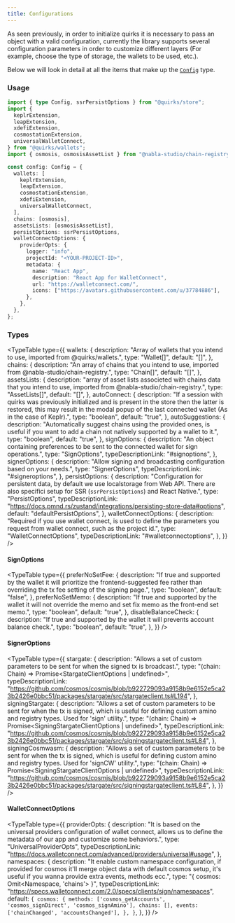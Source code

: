 ```yaml
---
title: Configurations
---
```


As seen previously, in order to initialize quirks it is necessary to pass an object with a valid configuration, currently the library supports several configuration parameters in order to customize different layers (For example, choose the type of storage, the wallets to be used, etc.).

Below we will look in detail at all the items that make up the [`Config`](https://github.com/nabla-studio/quirks/blob/main/packages/store/src/types/options.ts#L26) type.

### Usage

```ts twoslash
import { type Config, ssrPersistOptions } from "@quirks/store";
import {
  keplrExtension,
  leapExtension,
  xdefiExtension,
  cosmostationExtension,
  universalWalletConnect,
} from "@quirks/wallets";
import { osmosis, osmosisAssetList } from "@nabla-studio/chain-registry";

const config: Config = {
  wallets: [
    keplrExtension,
    leapExtension,
    cosmostationExtension,
    xdefiExtension,
    universalWalletConnect,
  ],
  chains: [osmosis],
  assetsLists: [osmosisAssetList],
  persistOptions: ssrPersistOptions,
  walletConnectOptions: {
    providerOpts: {
      logger: "info",
      projectId: "<YOUR-PROJECT-ID>",
      metadata: {
        name: "React App",
        description: "React App for WalletConnect",
        url: "https://walletconnect.com/",
        icons: ["https://avatars.githubusercontent.com/u/37784886"],
      },
    },
  },
};
```

### Types

<TypeTable
  type={{
    wallets: {
      description:
        "Array of wallets that you intend to use, imported from @quirks/wallets.",
      type: "Wallet[]",
      default: "[]",
    },
    chains: {
      description:
        "An array of chains that you intend to use, imported from @nabla-studio/chain-registry.",
      type: "Chain[]",
      default: "[]",
    },
    assetsLists: {
      description:
        "array of asset lists associeted with chains data that you intend to use, imported from @nabla-studio/chain-registry.",
      type: "AssetLists[]",
      default: "[]",
    },
    autoConnect: {
      description:
        "If a session with quirks was previously initialized and is present in the store then the latter is restored, this may result in the modal popup of the last connected wallet (As in the case of Keplr).",
      type: "boolean",
      default: "true",
    },
    autoSuggestions: {
      description:
        "Automatically suggest chains using the provided ones, is useful if you want to add a chain not natively supported by a wallet to it.",
      type: "boolean",
      default: "true",
    },
    signOptions: {
      description:
        "An object containing preferences to be sent to the connected wallet for sign operations.",
      type: "SignOptions",
      typeDescriptionLink: "#signoptions",
    },
    signerOptions: {
      description:
        "Allow signing and broadcasting configuration based on your needs.",
      type: "SignerOptions",
      typeDescriptionLink: "#signeroptions",
    },
    persistOptions: {
      description:
        "Configuration for persistent data, by default we use localstorage from Web API. There are also specifici setup for SSR (`ssrPersistOptions`) and React Native.",
      type: "PersistOptions<AppState>",
      typeDescriptionLink:
        "https://docs.pmnd.rs/zustand/integrations/persisting-store-data#options",
      default: "defaultPersistOptions",
    },
    walletConnectOptions: {
      description:
        "Required if you use wallet connect, is used to define the parameters you request from wallet connect, such as the project id.",
      type: "WalletConnectOptions",
      typeDescriptionLink: "#walletconnectoptions",
    },
  }}
/>

#### SignOptions

<TypeTable
  type={{
    preferNoSetFee: {
      description:
        "If true and supported by the wallet it will prioritize the frontend-suggested fee rather than overriding the tx fee setting of the signing page.",
      type: "boolean",
      default: "false",
    },
    preferNoSetMemo: {
      description:
        "If true and supported by the wallet it will not override the memo and set fix memo as the front-end set memo.",
      type: "boolean",
      default: "true",
    },
    disableBalanceCheck: {
      description:
        "If true and supported by the wallet it will prevents account balance check.",
      type: "boolean",
      default: "true",
    },
  }}
/>

#### SignerOptions

<TypeTable
  type={{
    stargate: {
      description:
        "Allows a set of custom parameters to be sent for when the signed tx is broadcast.",
      type: "(chain: Chain) => Promise<StargateClientOptions | undefined>",
      typeDescriptionLink:
        "https://github.com/cosmos/cosmjs/blob/b922729093a9158b9e6152e5ca23b2426e0bbc51/packages/stargate/src/stargateclient.ts#L194",
    },
    signingStargate: {
      description:
        "Allows a set of custom parameters to be sent for when the tx is signed, which is useful for defining custom amino and registry types. Used for 'sign' utility.",
      type: "(chain: Chain) => Promise<SigningStargateClientOptions | undefined>",
      typeDescriptionLink:
        "https://github.com/cosmos/cosmjs/blob/b922729093a9158b9e6152e5ca23b2426e0bbc51/packages/stargate/src/signingstargateclient.ts#L84",
    },
    signingCosmwasm: {
      description:
        "Allows a set of custom parameters to be sent for when the tx is signed, which is useful for defining custom amino and registry types. Used for 'signCW' utility.",
      type: "(chain: Chain) => Promise<SigningStargateClientOptions | undefined>",
      typeDescriptionLink:
        "https://github.com/cosmos/cosmjs/blob/b922729093a9158b9e6152e5ca23b2426e0bbc51/packages/stargate/src/signingstargateclient.ts#L84",
    },
  }}
/>

#### WalletConnectOptions

<TypeTable
  type={{
    providerOpts: {
      description:
        "It is based on the universal providers configuration of wallet connect, allows us to define the metadata of our app and customize some behaviors.",
      type: "UniversalProviderOpts",
      typeDescriptionLink:
        "https://docs.walletconnect.com/advanced/providers/universal#usage",
    },
    namespaces: {
      description:
        "It enable custom namespace configuration, if provided for cosmos it'll merge object data with default cosmos setup, it's useful if you wanna provide extra events, methods ecc.",
      type: "{ cosmos: Omit<Namespace, 'chains'> }",
      typeDescriptionLink:
        "https://specs.walletconnect.com/2.0/specs/clients/sign/namespaces",
      default: `
        {
          cosmos: {
            methods: ['cosmos_getAccounts', 'cosmos_signDirect', 'cosmos_signAmino'],
            chains: [],
            events: ['chainChanged', 'accountsChanged'],
          },
        }
      `,
    },
  }}
/>
